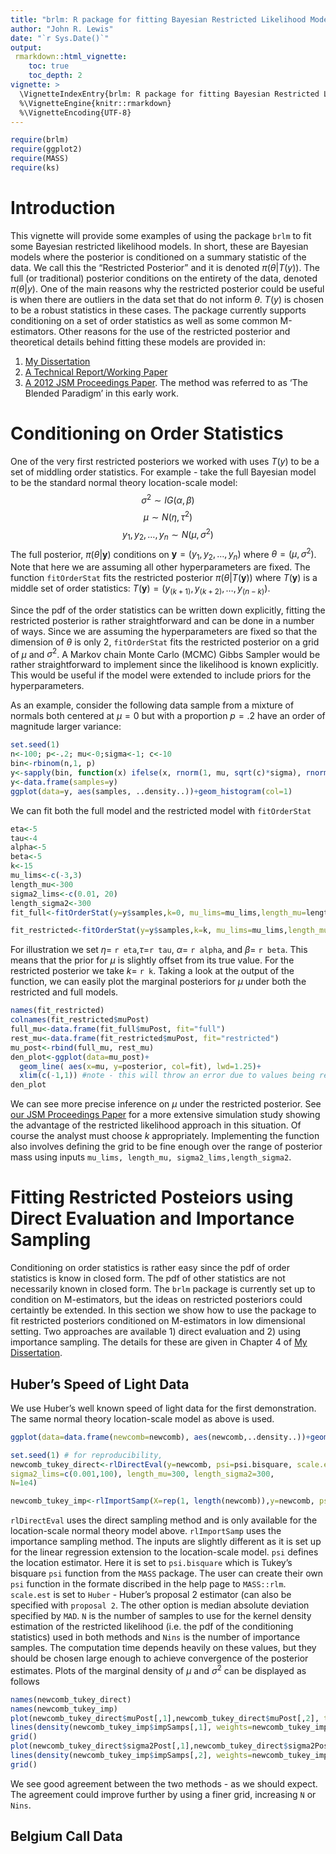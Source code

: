 ```yaml
---
title: "brlm: R package for fitting Bayesian Restricted Likelihood Models"
author: "John R. Lewis"
date: "`r Sys.Date()`"
output: 
 rmarkdown::html_vignette:
    toc: true
    toc_depth: 2
vignette: >
  \VignetteIndexEntry{brlm: R package for fitting Bayesian Restricted Likelihood Models}
  %\VignetteEngine{knitr::rmarkdown}
  %\VignetteEncoding{UTF-8}
---
```

```r
require(brlm)
require(ggplot2)
require(MASS)
require(ks)
```

# Introduction
This vignette will provide some examples of using the package `brlm` to fit some Bayesian restricted likelihood models. In short, these are Bayesian models where the posterior is conditioned on a summary statistic of the data. We call this the "Restricted Posterior" and it is denoted $\pi(\theta|T(y))$. The full (or traditional) posterior conditions on the entirety of the data, denoted 
$\pi(\theta|y)$. One of the main reasons why the restricted posterior could be useful is when there are outliers in the data set that do not inform $\theta$. $T(y)$ is chosen to be a robust statistics in these cases. The package currently supports conditioning on a set of order statistics as well as some common M-estimators. Other reasons for the use of the restricted posterior and theoretical details behind fitting these models are provided in:

1. [My Dissertation](https://etd.ohiolink.edu/!etd.send_file?accession=osu1407505392&disposition=inline)
2. [A Technical Report/Working Paper](http://www.stat.osu.edu/~yklee/mss/tr878.pdf)
3. [A 2012 JSM Proceedings Paper ](http://www.stat.osu.edu/~yklee/mss/JSM2012_proceedings.pdf). The method was referred to as 'The Blended Paradigm' in this early work. 



# Conditioning on Order Statistics
One of the very first restricted posteriors we worked with uses $T(y)$ to be a set of middling order statistics. For example - take the full Bayesian model to be the standard normal theory location-scale model:
$$\sigma^2\sim IG(\alpha, \beta)$$
$$\mu\sim N(\eta, \tau^2)$$
$$y_1, y_2, \dots, y_n\sim N(\mu, \sigma^2)$$
The full posterior, $\pi(\theta|\mathbf{y})$ conditions on $\mathbf{y}=(y_1, y_2, \dots, y_n)$ where $\theta=(\mu, \sigma^2)$. Note that here we are assuming all other hyperparameters are fixed. The function `fitOrderStat` fits the restricted posterior $\pi(\theta|T(\mathbf{y}))$ where $T(\mathbf{y})$ is a middle set of order statistics: $T(\mathbf{y})=(y_{(k+1)},y_{(k+2)}, \dots, y_{(n-k)})$.

Since the pdf of the order statistics can be written down explicitly, fitting the restricted posterior is rather straightforward and can be done in a number of ways. Since we are assuming the hyperparameters are fixed so that the dimension of $\theta$ is only 2, `fitOrderStat` fits the restricted posterior on a grid of $\mu$ and $\sigma^2$. A Markov chain Monte Carlo (MCMC) Gibbs Sampler would be rather straightforward to implement since the likelihood is known explicitly. This would be useful if the  model were extended to include priors for the hyperparameters.

As an example, consider the following data sample from a mixture of normals both centered at $\mu=0$ but with a proportion $p=.2$ have an order of magnitude larger variance:

```r
set.seed(1)
n<-100; p<-.2; mu<-0;sigma<-1; c<-10
bin<-rbinom(n,1, p)
y<-sapply(bin, function(x) ifelse(x, rnorm(1, mu, sqrt(c)*sigma), rnorm(1, mu,sigma)))
y<-data.frame(samples=y)
ggplot(data=y, aes(samples, ..density..))+geom_histogram(col=1)
```

We can fit both the full model and the restricted model with `fitOrderStat`

```r
eta<-5
tau<-4 
alpha<-5
beta<-5
k<-15
mu_lims<-c(-3,3)
length_mu<-300
sigma2_lims<-c(0.01, 20)
length_sigma2<-300
fit_full<-fitOrderStat(y=y$samples,k=0, mu_lims=mu_lims,length_mu=length_mu, sigma2_lims=sigma2_lims,length_sigma2=length_sigma2, eta=eta, tau=tau, alpha=alpha, beta=beta)

fit_restricted<-fitOrderStat(y=y$samples,k=k, mu_lims=mu_lims,length_mu=length_mu, sigma2_lims=sigma2_lims,length_sigma2=length_sigma2,eta=eta, tau=tau, alpha=alpha, beta=beta)
```


For illustration we set $\eta=$ `r eta`,$\tau=$`r tau`, $\alpha=$ `r alpha`, and $\beta=$ `r beta`. This means that the prior for $\mu$ is slightly offset from its true value. For the restricted posterior we take $k=$ `r k`. Taking a look at the output of the function, we can easily plot the marginal posteriors for $\mu$ under both the restricted and full models. 

```r
names(fit_restricted)
colnames(fit_restricted$muPost)
full_mu<-data.frame(fit_full$muPost, fit="full")
rest_mu<-data.frame(fit_restricted$muPost, fit="restricted")
mu_post<-rbind(full_mu, rest_mu)
den_plot<-ggplot(data=mu_post)+
  geom_line( aes(x=mu, y=posterior, col=fit), lwd=1.25)+
  xlim(c(-1,1)) #note - this will throw an error due to values being removed, but thats okay :)
den_plot
```

We can see more precise inference on $\mu$ under the restricted posterior. See [our JSM Proceedings Paper](http://www.stat.osu.edu/~yklee/mss/JSM2012_proceedings.pdf) for a more extensive simulation study showing the advantage of the restricted likelihood approach in this situation. Of course the analyst must choose $k$ appropriately. Implementing the function also involves defining the grid to be fine enough over the range of posterior mass using inputs `mu_lims, length_mu, sigma2_lims,length_sigma2`. 

# Fitting Restricted Posteiors using Direct Evaluation and Importance Sampling

Conditioning on order statistics is rather easy since the pdf of order statistics is know in closed form. The pdf of other statistics are not necessarily known in closed form. The `brlm` package is currently set up to condition on M-estimators, but the ideas on restricted posteriors could certaintly be extended. In this section we show how to use the package to fit restricted posteriors conditioned on M-estimators in low dimensional setting. Two approaches are available 1) direct evaluation and 2) using importance sampling. The details for these are given in Chapter 4 of [My Dissertation](https://etd.ohiolink.edu/!etd.send_file?accession=osu1407505392&disposition=inline). 

## Huber's Speed of Light Data
  We use Huber's well known speed of light data for the first demonstration. The same normal theory location-scale model as above is used.
```r
ggplot(data=data.frame(newcomb=newcomb), aes(newcomb,..density..))+geom_histogram(col=1)
```
  
```r
set.seed(1) # for reproducibility,
newcomb_tukey_direct<-rlDirectEval(y=newcomb, psi=psi.bisquare, scale.est='Huber',eta=23.6, tau=2.04, alpha=5, beta=10, mu_lims=c(20,32),
sigma2_lims=c(0.001,100), length_mu=300, length_sigma2=300,
N=1e4)

newcomb_tukey_imp<-rlImportSamp(X=rep(1, length(newcomb)),y=newcomb, psi=psi.bisquare, scale.est='Huber', mu0=23.6, Sigma0=matrix(2.04^2,1,1), alpha=5, beta=10,N=1e4,Nins=1e4)
```
`rlDirectEval` uses the direct sampling method and is only available for the location-scale normal theory model above. `rlImportSamp` uses the importance sampling method. The inputs are slightly different as it is set up for the linear regression extension to the location-scale model. `psi` defines the location estimator. Here it is set to `psi.bisquare` which is Tukey's bisquare `psi` function from the `MASS` package. The user can create their own `psi` function in the formate discribed in the help page to `MASS::rlm`. `scale.est` is set to `Huber` - Huber's proposal 2 estimator (can also be specified with `proposal 2`. The other option is median absolute deviation specified by `MAD`. `N` is the number of samples to use for the kernel density estimation of the restricted likelihood (i.e. the pdf of the conditioning statistics) used in both methods and `Nins` is the number of importance samples. The computation time depends heavily on these values, but they should be chosen large enough to achieve convergence of the posterior estimates. Plots of the marginal density of $\mu$ and $\sigma^2$ can be displayed as follows

```r
names(newcomb_tukey_direct) 
names(newcomb_tukey_imp) 
plot(newcomb_tukey_direct$muPost[,1],newcomb_tukey_direct$muPost[,2], type='l', col=4, ylab='Density', xlab=expression(mu), main='')
lines(density(newcomb_tukey_imp$impSamps[,1], weights=newcomb_tukey_imp$w), col=5)
grid()
plot(newcomb_tukey_direct$sigma2Post[,1],newcomb_tukey_direct$sigma2Post[,2], type='l', ylab='Density', xlab=expression(sigma^2), main='')
lines(density(newcomb_tukey_imp$impSamps[,2], weights=newcomb_tukey_imp$w), col=5)
grid()
```

We see good agreement between the two methods - as we should expect. The agreement could improve further by using a finer grid, increasing `N` or `Nins`. 

## Belgium Call Data
